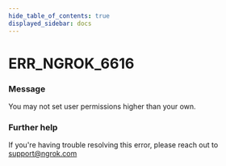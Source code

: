 ```yaml
---
hide_table_of_contents: true
displayed_sidebar: docs
---
```



# ERR_NGROK_6616

### Message

You may not set user permissions higher than your own.

<ErrorDetails error="err_ngrok_6616" />

### Further help

If you're having trouble resolving this error, please reach out to [support@ngrok.com](mailto:support@ngrok.com?subject=Help%20with%20ERR_NGROK_6616)

